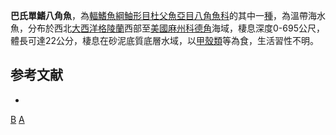 {{Speciesbox
| taxon = Aspidophoroides monopterygius
| binomial_authority = [[Bloch|Bloch]], 1786
| image = Aspidophoroides monopterygius.jpg
| image_width = 250px
| status = NE
| status_system = IUCN3.1
| synonyms = *''Cottus monopterygius'', <small>Bloch, 1786</small>
*''Cottus indicus'', <small>Bonnaterre, 1788</small>
*''Aspidophoroides tranquebar'', <small>Lacepède, 1801</small>
*''Aspidophoroides groenlandicus'', <small>Valenciennes, 1840</small>
*''Aspidophoroides borealis'', <small>Valenciennes, 1841</small>
}}

'''巴氏單鰭八角魚'''，為[[輻鰭魚綱|輻鰭魚綱]][[鮋形目|鮋形目]][[杜父魚亞目|杜父魚亞目]][[八角魚科|八角魚科]]的其中一[[種|種]]，為溫帶海水魚，分布於西北[[大西洋|大西洋]][[格陵蘭|格陵蘭]]西部至[[美國|美國]][[麻薩諸塞州|麻州]][[科德角|科德角]]海域，棲息深度0-695公尺，體長可達22公分，棲息在砂泥底質底層水域，以[[甲殼類|甲殼類]]等為食，生活習性不明。

==参考文献==
*{{FishBase_species|genus=Aspidophoroides|species=monopterygius|year=2014|month=5}}

{{魚類小作品}}
{{Taxonbar}}
[[Category:單鰭八角魚屬|B]]
[[Category:1786年描述的魚類|A]]